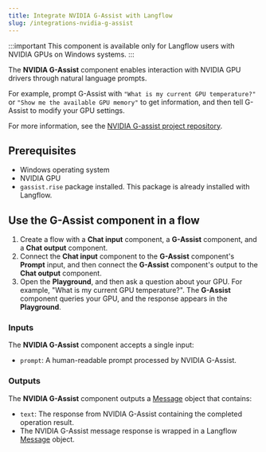 ```yaml
---
title: Integrate NVIDIA G-Assist with Langflow
slug: /integrations-nvidia-g-assist
---
```


:::important
This component is available only for Langflow users with NVIDIA GPUs on Windows systems.
:::

The **NVIDIA G-Assist** component enables interaction with NVIDIA GPU drivers through natural language prompts.

For example, prompt G-Assist with `"What is my current GPU temperature?"` or `"Show me the available GPU memory"` to get information, and then tell G-Assist to modify your GPU settings.

For more information, see the [NVIDIA G-assist project repository](https://github.com/NVIDIA/g-assist).

## Prerequisites

* Windows operating system
* NVIDIA GPU
* `gassist.rise` package installed. This package is already installed with Langflow.

## Use the G-Assist component in a flow
1. Create a flow with a **Chat input** component, a **G-Assist** component, and a **Chat output** component.
2. Connect the **Chat input** component to the **G-Assist** component's **Prompt** input, and then connect the **G-Assist** component's output to the **Chat output** component.
3. Open the **Playground**, and then ask a question about your GPU. For example, "What is my current GPU temperature?".
The **G-Assist** component queries your GPU, and the response appears in the **Playground**.

### Inputs

The **NVIDIA G-Assist** component accepts a single input:
- `prompt`: A human-readable prompt processed by NVIDIA G-Assist.

### Outputs

The **NVIDIA G-Assist** component outputs a [Message](/data-types#message) object that contains:
- `text`: The response from NVIDIA G-Assist containing the completed operation result.
- The NVIDIA G-Assist message response is wrapped in a Langflow [Message](/data-types#message) object.